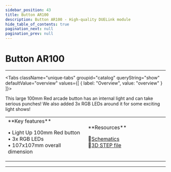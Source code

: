 ```yaml
---
sidebar_position: 43
title: Button AR100
description: Button AR100 - High-quality DUELink module
hide_table_of_contents: true
pagination_next: null
pagination_prev: null
---
```



# Button AR100

<ImageSection 
  product="hibtnar100-b"
  tagline="Extra Large 100mm Backlit Button"
/>

---

<Tabs className="unique-tabs" groupid="catalog" queryString="show" defaultValue="overview"
  values={[
    {
        label: "Overview",
        value: "overview"
    }
]}>

<TabItem value="overview">

This large 100mm Red arcade button has an internal light and can take serious punches! We also added 3x RGB LEDs around it for some exciting light shows!

<table><td width='50%'>
**Key features**

• Light Up 100mm Red button<br/>
• 3x RGB LEDs<br/>
• 107x107mm overall dimension<br/>

</td><td width='50%'>
**Resources**
 
📄[Schematics](/sch/gdl-hibtnar100-b.pdf)<br/>
🔩[3D STEP file](/3d/gdl-hibtnar100-b.step)<br/>
</td></table>

</TabItem>



</Tabs>

---

<OrderSection
    product="DUELink Button AR100"
    partnumber="GDL-HIBTNAR100-B"
    price="$0.00"
/>
